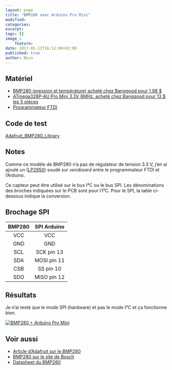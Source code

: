 ```yaml
---
layout: page
title: "BMP280 avec Arduino Pro Mini"
modified:
categories:
excerpt:
tags: []
image_:
    feature:
date: 2017-05-11T16:12:00+02:00
published: true
author: Nico
---
```


## Matériel

-   [BMP280 (pression et température) acheté chez Banggood pour 1.98 $][2]
-   [ATmega328P-AU Pro Mini 3.3V 8MHz, acheté chez Banggood pour 13 $ les 5 pièces][1]
-   [Programmateur FTDI][3]

## Code de test

[Adafruit_BMP280_Library](https://github.com/adafruit/Adafruit_BMP280_Library)

## Notes

Comme ce modèle de BMP280 n’a pas de régulateur de tension 3.3 V, j’en ai ajouté un ([LP2950][7]) soudé sur _veroboard_ entre le programmateur FTDI et l’Arduino.

Ce capteur peut être utilisé sur le bus I²C ou le bus SPI. Les dénominations des broches indiquées sur le PCB sont pour l’I²C. Pour le SPI, la table ci-dessous indique la conversion.

## Brochage SPI

| BMP280 | SPI Arduino |
| :----: | :---------: |
|  VCC   |     VCC     |
|  GND   |     GND     |
|  SCL   | SCK pin 13  |
|  SDA   | MOSI pin 11 |
|  CSB   |  SS pin 10  |
|  SDO   | MISO pin 12 |

## Résultats

Je n’ai testé que le mode SPI (hardware) et pas le mode I²C et ça fonctionne bien.

[![BMP280 + Arduino Pro Mini][image-1]][image-1]

## Voir aussi

-   [Article d’Adafruit sur le BMP280][4]
-   [BMP280 sur le site de Bosch][5]
-   [Datasheet du BMP280][6]

[image-1]: ../../files/2017-05-11-bmp280-arduino-pro-mini/2017-05-11-bmp280-arduino-pro-mini-001.jpg
[1]: http://www.banggood.com/5Pcs-3_3V-8MHz-ATmega328P-AU-Pro-Mini-Microcontroller-Board-For-Arduino-p-980292.html?p=0431091025639201412F
[2]: https://www.banggood.com/GY-BMP280-3_3-High-Precision-Atmospheric-Pressure-Sensor-Module-For-Arduino-p-1111135.html?p=0431091025639201412F
[3]: http://www.miniinthebox.com/fr/programme-downloader-ftdi-basic-usb-a-ttl-ft232-pour-arduino_p903425.html
[4]: https://learn.adafruit.com/adafruit-bmp280-barometric-pressure-plus-temperature-sensor-breakout/wiring-and-test
[5]: https://www.bosch-sensortec.com/bst/products/all_products/bmp280
[6]: https://ae-bst.resource.bosch.com/media/_tech/media/datasheets/BST-BMP280-DS001-18.pdf
[7]: http://www.ti.com/lit/ds/symlink/lp2951-n.pdf
